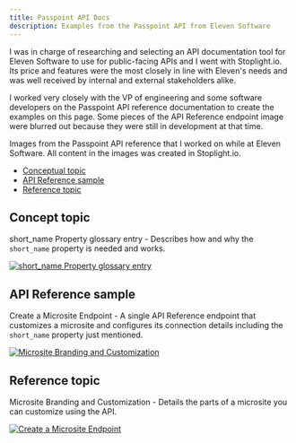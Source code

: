 ```yaml
---
title: Passpoint API Docs
description: Examples from the Passpoint API from Eleven Software
---
```


I was in charge of researching and selecting an API documentation tool for Eleven Software to use
for public-facing APIs and I went with Stoplight.io. Its price and features were the most closely in
line with Eleven's needs and was well received by internal and external stakeholders alike.

I worked very closely with the VP of engineering and some software developers on the Passpoint API
reference documentation to create the examples on this page. Some pieces of the API Reference
endpoint image were blurred out because they were still in development at that time.

Images from the Passpoint API reference that I worked on while at Eleven Software. All content in
the images was created in Stoplight.io.

* [Conceptual topic](#concept-topic)
* [API Reference sample](#api-reference)
* [Reference topic](#reference-topic)


## Concept topic

short_name Property glossary entry - Describes how and why the `short_name` property is needed and
works.

[![short_name Property glossary entry](/src/assets/pp-api-concept.jpg)](/src/assets/pp-api-concept.jpg)


## API Reference sample

Create a Microsite Endpoint - A single API Reference endpoint that customizes a microsite and
configures its connection details including the `short_name` property just mentioned.

[![Microsite Branding and Customization](/src/assets/pp-api-ref.jpg)](/src/assets/pp-api-ref.jpg)


## Reference topic

Microsite Branding and Customization - Details the parts of a microsite you can customize using the
API.

[![Create a Microsite Endpoint](/src/assets/pp-api-ui-ref.jpg)](/src/assets/pp-api-ui-ref.jpg)
